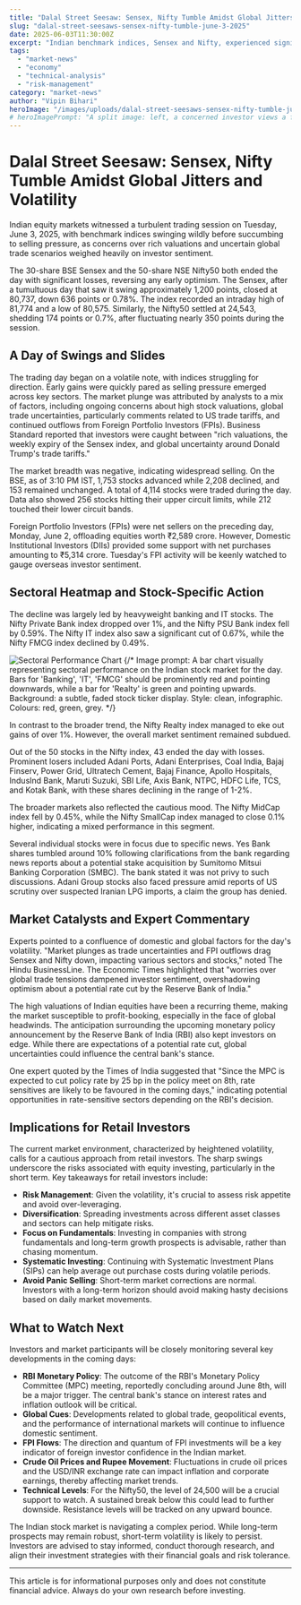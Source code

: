 ```yaml
---
title: "Dalal Street Seesaw: Sensex, Nifty Tumble Amidst Global Jitters and Volatility"
slug: "dalal-street-seesaws-sensex-nifty-tumble-june-3-2025"
date: 2025-06-03T11:30:00Z
excerpt: "Indian benchmark indices, Sensex and Nifty, experienced significant volatility on June 3, 2025, closing sharply lower due to a confluence of factors including rich valuations, and global trade uncertainties. Banking and IT stocks led the decline, prompting caution among investors."
tags:
  - "market-news"
  - "economy"
  - "technical-analysis"
  - "risk-management"
category: "market-news"
author: "Vipin Bihari"
heroImage: "/images/uploads/dalal-street-seesaws-sensex-nifty-tumble-june-3-2025/hero-market-volatility.jpg"
# heroImagePrompt: "A split image: left, a concerned investor views a falling red stock chart on a screen, with the BSE building silhouette subtly in the background; right, a stylized Nifty bull and Sensex bear are locked in a dynamic clash. Dominant colours: red and dark grey, with a touch of cautious blue. Art style: modern financial graphic with a slightly dramatic feel. Camera angle: eye-level. Lighting: contrasting, with shadows to convey market uncertainty. Minimal text, perhaps just 'NIFTY' and 'SENSEX' subtly integrated."
---
```


# Dalal Street Seesaw: Sensex, Nifty Tumble Amidst Global Jitters and Volatility

Indian equity markets witnessed a turbulent trading session on Tuesday, June 3, 2025, with benchmark indices swinging wildly before succumbing to selling pressure, as concerns over rich valuations and uncertain global trade scenarios weighed heavily on investor sentiment.

The 30-share BSE Sensex and the 50-share NSE Nifty50 both ended the day with significant losses, reversing any early optimism. The Sensex, after a tumultuous day that saw it swing approximately 1,200 points, closed at 80,737, down 636 points or 0.78%. The index recorded an intraday high of 81,774 and a low of 80,575. Similarly, the Nifty50 settled at 24,543, shedding 174 points or 0.7%, after fluctuating nearly 350 points during the session.

## A Day of Swings and Slides

The trading day began on a volatile note, with indices struggling for direction. Early gains were quickly pared as selling pressure emerged across key sectors. The market plunge was attributed by analysts to a mix of factors, including ongoing concerns about high stock valuations, global trade uncertainties, particularly comments related to US trade tariffs, and continued outflows from Foreign Portfolio Investors (FPIs). Business Standard reported that investors were caught between "rich valuations, the weekly expiry of the Sensex index, and global uncertainty around Donald Trump's trade tariffs."

The market breadth was negative, indicating widespread selling. On the BSE, as of 3:10 PM IST, 1,753 stocks advanced while 2,208 declined, and 153 remained unchanged. A total of 4,114 stocks were traded during the day. Data also showed 256 stocks hitting their upper circuit limits, while 212 touched their lower circuit bands.

Foreign Portfolio Investors (FPIs) were net sellers on the preceding day, Monday, June 2, offloading equities worth ₹2,589 crore. However, Domestic Institutional Investors (DIIs) provided some support with net purchases amounting to ₹5,314 crore. Tuesday's FPI activity will be keenly watched to gauge overseas investor sentiment.

## Sectoral Heatmap and Stock-Specific Action

The decline was largely led by heavyweight banking and IT stocks. The Nifty Private Bank index dropped over 1%, and the Nifty PSU Bank index fell by 0.59%. The Nifty IT index also saw a significant cut of 0.67%, while the Nifty FMCG index declined by 0.49%.

![Sectoral Performance Chart](/images/uploads/dalal-street-seesaws-sensex-nifty-tumble-june-3-2025/sectoral-performance-chart.jpg)
{/* Image prompt: A bar chart visually representing sectoral performance on the Indian stock market for the day. Bars for 'Banking', 'IT', 'FMCG' should be prominently red and pointing downwards, while a bar for 'Realty' is green and pointing upwards. Background: a subtle, faded stock ticker display. Style: clean, infographic. Colours: red, green, grey. */}

In contrast to the broader trend, the Nifty Realty index managed to eke out gains of over 1%. However, the overall market sentiment remained subdued.

Out of the 50 stocks in the Nifty index, 43 ended the day with losses. Prominent losers included Adani Ports, Adani Enterprises, Coal India, Bajaj Finserv, Power Grid, Ultratech Cement, Bajaj Finance, Apollo Hospitals, IndusInd Bank, Maruti Suzuki, SBI Life, Axis Bank, NTPC, HDFC Life, TCS, and Kotak Bank, with these shares declining in the range of 1-2%.

The broader markets also reflected the cautious mood. The Nifty MidCap index fell by 0.45%, while the Nifty SmallCap index managed to close 0.1% higher, indicating a mixed performance in this segment.

Several individual stocks were in focus due to specific news. Yes Bank shares tumbled around 10% following clarifications from the bank regarding news reports about a potential stake acquisition by Sumitomo Mitsui Banking Corporation (SMBC). The bank stated it was not privy to such discussions. Adani Group stocks also faced pressure amid reports of US scrutiny over suspected Iranian LPG imports, a claim the group has denied.

## Market Catalysts and Expert Commentary

Experts pointed to a confluence of domestic and global factors for the day's volatility. "Market plunges as trade uncertainties and FPI outflows drag Sensex and Nifty down, impacting various sectors and stocks," noted The Hindu BusinessLine. The Economic Times highlighted that "worries over global trade tensions dampened investor sentiment, overshadowing optimism about a potential rate cut by the Reserve Bank of India."

The high valuations of Indian equities have been a recurring theme, making the market susceptible to profit-booking, especially in the face of global headwinds. The anticipation surrounding the upcoming monetary policy announcement by the Reserve Bank of India (RBI) also kept investors on edge. While there are expectations of a potential rate cut, global uncertainties could influence the central bank's stance.

One expert quoted by the Times of India suggested that "Since the MPC is expected to cut policy rate by 25 bp in the policy meet on 8th, rate sensitives are likely to be favoured in the coming days," indicating potential opportunities in rate-sensitive sectors depending on the RBI's decision.

## Implications for Retail Investors

The current market environment, characterized by heightened volatility, calls for a cautious approach from retail investors. The sharp swings underscore the risks associated with equity investing, particularly in the short term.
Key takeaways for retail investors include:
*   **Risk Management**: Given the volatility, it's crucial to assess risk appetite and avoid over-leveraging.
*   **Diversification**: Spreading investments across different asset classes and sectors can help mitigate risks.
*   **Focus on Fundamentals**: Investing in companies with strong fundamentals and long-term growth prospects is advisable, rather than chasing momentum.
*   **Systematic Investing**: Continuing with Systematic Investment Plans (SIPs) can help average out purchase costs during volatile periods.
*   **Avoid Panic Selling**: Short-term market corrections are normal. Investors with a long-term horizon should avoid making hasty decisions based on daily market movements.

## What to Watch Next

Investors and market participants will be closely monitoring several key developments in the coming days:

*   **RBI Monetary Policy**: The outcome of the RBI's Monetary Policy Committee (MPC) meeting, reportedly concluding around June 8th, will be a major trigger. The central bank's stance on interest rates and inflation outlook will be critical.
*   **Global Cues**: Developments related to global trade, geopolitical events, and the performance of international markets will continue to influence domestic sentiment.
*   **FPI Flows**: The direction and quantum of FPI investments will be a key indicator of foreign investor confidence in the Indian market.
*   **Crude Oil Prices and Rupee Movement**: Fluctuations in crude oil prices and the USD/INR exchange rate can impact inflation and corporate earnings, thereby affecting market trends.
*   **Technical Levels**: For the Nifty50, the level of 24,500 will be a crucial support to watch. A sustained break below this could lead to further downside. Resistance levels will be tracked on any upward bounce.

The Indian stock market is navigating a complex period. While long-term prospects may remain robust, short-term volatility is likely to persist. Investors are advised to stay informed, conduct thorough research, and align their investment strategies with their financial goals and risk tolerance.

---
This article is for informational purposes only and does not constitute financial advice. Always do your own research before investing.